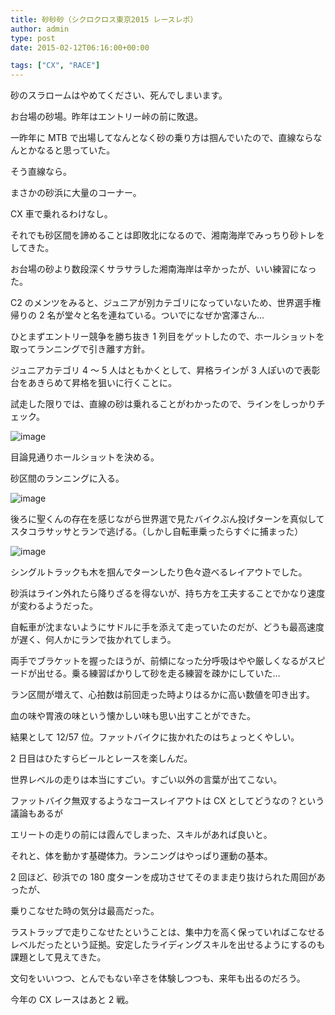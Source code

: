 ---
title: 砂砂砂（シクロクロス東京2015 レースレポ）
author: admin
type: post
date: 2015-02-12T06:16:00+00:00

tags: ["CX", "RACE"]
---

砂のスラロームはやめてください、死んでしまいます。

お台場の砂場。昨年はエントリー峠の前に敗退。

一昨年に MTB で出場してなんとなく砂の乗り方は掴んでいたので、直線ならなんとかなると思っていた。

そう直線なら。

まさかの砂浜に大量のコーナー。

CX 車で乗れるわけなし。

それでも砂区間を諦めることは即敗北になるので、湘南海岸でみっちり砂トレをしてきた。

お台場の砂より数段深くサラサラした湘南海岸は辛かったが、いい練習になった。

C2 のメンツをみると、ジュニアが別カテゴリになっていないため、世界選手権帰りの 2 名が堂々と名を連ねている。ついでになぜか宮澤さん…

ひとまずエントリー競争を勝ち抜き 1 列目をゲットしたので、ホールショットを取ってランニングで引き離す方針。

ジュニアカテゴリ 4 ～ 5 人はともかくとして、昇格ラインが 3 人ぽいので表彰台をあきらめて昇格を狙いに行くことに。

試走した限りでは、直線の砂は乗れることがわかったので、ラインをしっかりチェック。

![image](000016288768.jpg)

目論見通りホールショットを決める。

砂区間のランニングに入る。

![image](DPP6946_c.jpg)

後ろに聖くんの存在を感じながら世界選で見たバイクぶん投げターンを真似してスタコラサッサとランで逃げる。（しかし自転車乗ったらすぐに捕まった）

![image](DSC06226.jpg)

シングルトラックも木を掴んでターンしたり色々遊べるレイアウトでした。

砂浜はライン外れたら降りざるを得ないが、持ち方を工夫することでかなり速度が変わるようだった。

自転車が沈まないようにサドルに手を添えて走っていたのだが、どうも最高速度が遅く、何人かにランで抜かれてしまう。

両手でブラケットを握ったほうが、前傾になった分呼吸はやや厳しくなるがスピードが出せる。乗る練習ばかりして砂を走る練習を疎かにしていた…

ラン区間が増えて、心拍数は前回走った時よりはるかに高い数値を叩き出す。

血の味や胃液の味という懐かしい味も思い出すことができた。

結果として 12/57 位。ファットバイクに抜かれたのはちょっとくやしい。

2 日目はひたすらビールとレースを楽しんだ。

世界レベルの走りは本当にすごい。すごい以外の言葉が出てこない。

ファットバイク無双するようなコースレイアウトは CX としてどうなの？という議論もあるが

エリートの走りの前には霞んでしまった、スキルがあれば良いと。

それと、体を動かす基礎体力。ランニングはやっぱり運動の基本。

2 回ほど、砂浜での 180 度ターンを成功させてそのまま走り抜けられた周回があったが、

乗りこなせた時の気分は最高だった。

ラストラップで走りこなせたということは、集中力を高く保っていればこなせるレベルだったという証拠。安定したライディングスキルを出せるようにするのも課題として見えてきた。

文句をいいつつ、とんでもない辛さを体験しつつも、来年も出るのだろう。

今年の CX レースはあと 2 戦。

<linkBox
  isAmazonLink
  url="http://www.amazon.co.jp/exec/obidos/ASIN/B00QHS8BQE/gensobunya-22/ref=nosim/"
/>
